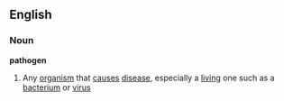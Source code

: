 ==English==
===Noun===
'''pathogen'''
#Any [[organism]] that [[cause]]s [[disease]], especially a [[living]] one such as a [[bacterium]] or [[virus]]